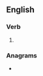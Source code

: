 {{also|läses|låses}}
==English==

===Verb===
{{head|en|verb form}}

# {{en-third-person singular of|lase}}

===Anagrams===
* {{anagrams|en|a=aelss|SEALs|Sales|Seals|assle|sales|salse|seals}}